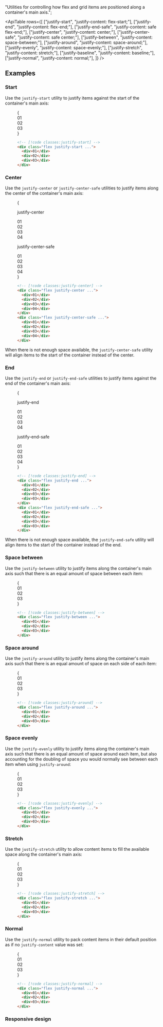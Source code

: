 
  "Utilities for controlling how flex and grid items are positioned along a container's main axis.";

<ApiTable
  rows={[
    ["justify-start", "justify-content: flex-start;"],
    ["justify-end", "justify-content: flex-end;"],
    ["justify-end-safe", "justify-content: safe flex-end;"],
    ["justify-center", "justify-content: center;"],
    ["justify-center-safe", "justify-content: safe center;"],
    ["justify-between", "justify-content: space-between;"],
    ["justify-around", "justify-content: space-around;"],
    ["justify-evenly", "justify-content: space-evenly;"],
    ["justify-stretch", "justify-content: stretch;"],
    ["justify-baseline", "justify-content: baseline;"],
    ["justify-normal", "justify-content: normal;"],
  ]}
/>

## Examples

### Start

Use the `justify-start` utility to justify items against the start of the container's main axis:

<Figure>

<Example>
  {
    <div className="grid grid-cols-1">
      <Stripes border className="col-start-1 row-start-1 rounded-lg" />
      <div className="col-start-1 row-start-1 flex justify-start space-x-4 rounded-lg font-mono text-sm leading-6 font-bold text-white">
        <div className="flex size-14 shrink-0 items-center justify-center rounded-lg bg-fuchsia-500">01</div>
        <div className="flex size-14 shrink-0 items-center justify-center rounded-lg bg-fuchsia-500">02</div>
        <div className="flex size-14 shrink-0 items-center justify-center rounded-lg bg-fuchsia-500">03</div>
      </div>
    </div>
  }
</Example>

```html
<!-- [!code classes:justify-start] -->
<div class="flex justify-start ...">
  <div>01</div>
  <div>02</div>
  <div>03</div>
</div>
```

</Figure>

### Center

Use the `justify-center` or `justify-center-safe` utilities to justify items along the center of the container's main axis:

<Figure hint="Resize the container to see the alignment behavior">

<Example resizable>
  {
    <div className="grid grid-cols-1 gap-8">
      <div>
        <p className="text-center font-mono text-xs font-medium text-gray-500 dark:text-gray-400">justify-center</p>
        <div className="mt-4 grid grid-cols-1">
          <Stripes border className="col-start-1 row-start-1 rounded-lg" />
          <div className="col-start-1 row-start-1 flex justify-center space-x-4 overflow-hidden rounded-lg font-mono text-sm leading-6 font-bold text-white">
            <div className="flex size-14 shrink-0 items-center justify-center rounded-lg bg-blue-500">01</div>
            <div className="flex size-14 shrink-0 items-center justify-center rounded-lg bg-blue-500">02</div>
            <div className="flex size-14 shrink-0 items-center justify-center rounded-lg bg-blue-500">03</div>
            <div className="flex size-14 shrink-0 items-center justify-center rounded-lg bg-blue-500">04</div>
          </div>
        </div>
      </div>
      <div>
        <p className="text-center font-mono text-xs font-medium text-gray-500 dark:text-gray-400">
          justify-center-safe
        </p>
        <div className="mt-4 grid grid-cols-1">
          <Stripes border className="col-start-1 row-start-1 rounded-lg" />
          <div className="col-start-1 row-start-1 flex justify-center-safe space-x-4 overflow-hidden rounded-lg font-mono text-sm leading-6 font-bold text-white">
            <div className="flex size-14 shrink-0 items-center justify-center rounded-lg bg-indigo-500">01</div>
            <div className="flex size-14 shrink-0 items-center justify-center rounded-lg bg-indigo-500">02</div>
            <div className="flex size-14 shrink-0 items-center justify-center rounded-lg bg-indigo-500">03</div>
            <div className="flex size-14 shrink-0 items-center justify-center rounded-lg bg-indigo-500">04</div>
          </div>
        </div>
      </div>
    </div>
  }
</Example>

```html
<!-- [!code classes:justify-center] -->
<div class="flex justify-center ...">
  <div>01</div>
  <div>02</div>
  <div>03</div>
  <div>04</div>
</div>
<div class="flex justify-center-safe ...">
  <div>01</div>
  <div>02</div>
  <div>03</div>
  <div>04</div>
</div>
```

</Figure>

When there is not enough space available, the `justify-center-safe` utility will align items to the start of the container instead of the center.

### End

Use the `justify-end` or `justify-end-safe` utilities to justify items against the end of the container's main axis:

<Figure hint="Resize the container to see the alignment behavior">

<Example resizable>
  {
    <div className="grid grid-cols-1 gap-8">
      <div>
        <p className="text-center font-mono text-xs font-medium text-gray-500 dark:text-gray-400">justify-end</p>
        <div className="mt-4 grid grid-cols-1">
          <Stripes border className="col-start-1 row-start-1 rounded-lg" />
          <div className="col-start-1 row-start-1 flex justify-end space-x-4 overflow-hidden rounded-lg font-mono text-sm leading-6 font-bold text-white">
            <div className="flex size-14 shrink-0 items-center justify-center rounded-lg bg-pink-500">01</div>
            <div className="flex size-14 shrink-0 items-center justify-center rounded-lg bg-pink-500">02</div>
            <div className="flex size-14 shrink-0 items-center justify-center rounded-lg bg-pink-500">03</div>
            <div className="flex size-14 shrink-0 items-center justify-center rounded-lg bg-pink-500">04</div>
          </div>
        </div>
      </div>
      <div>
        <p className="text-center font-mono text-xs font-medium text-gray-500 dark:text-gray-400">justify-end-safe</p>
        <div className="mt-4 grid grid-cols-1">
          <Stripes border className="col-start-1 row-start-1 rounded-lg" />
          <div className="col-start-1 row-start-1 flex justify-end-safe space-x-4 overflow-hidden rounded-lg font-mono text-sm leading-6 font-bold text-white">
            <div className="flex size-14 shrink-0 items-center justify-center rounded-lg bg-fuchsia-500">01</div>
            <div className="flex size-14 shrink-0 items-center justify-center rounded-lg bg-fuchsia-500">02</div>
            <div className="flex size-14 shrink-0 items-center justify-center rounded-lg bg-fuchsia-500">03</div>
            <div className="flex size-14 shrink-0 items-center justify-center rounded-lg bg-fuchsia-500">04</div>
          </div>
        </div>
      </div>
    </div>
  }
</Example>

```html
<!-- [!code classes:justify-end] -->
<div class="flex justify-end ...">
  <div>01</div>
  <div>02</div>
  <div>03</div>
  <div>03</div>
</div>
<div class="flex justify-end-safe ...">
  <div>01</div>
  <div>02</div>
  <div>03</div>
  <div>03</div>
</div>
```

</Figure>

When there is not enough space available, the `justify-end-safe` utility will align items to the start of the container instead of the end.

### Space between

Use the `justify-between` utility to justify items along the container's main axis such that there is an equal amount of space between each item:

<Figure>

<Example>
  {
    <div className="grid grid-cols-1">
      <Stripes border className="col-start-1 row-start-1 rounded-lg" />
      <div className="col-start-1 row-start-1 flex justify-between space-x-4 rounded-lg font-mono text-sm leading-6 font-bold text-white">
        <div className="flex size-14 shrink-0 items-center justify-center rounded-lg bg-cyan-500">01</div>
        <div className="flex size-14 shrink-0 items-center justify-center rounded-lg bg-cyan-500">02</div>
        <div className="flex size-14 shrink-0 items-center justify-center rounded-lg bg-cyan-500">03</div>
      </div>
    </div>
  }
</Example>

```html
<!-- [!code classes:justify-between] -->
<div class="flex justify-between ...">
  <div>01</div>
  <div>02</div>
  <div>03</div>
</div>
```

</Figure>

### Space around

Use the `justify-around` utility to justify items along the container's main axis such that there is an equal amount of space on each side of each item:

<Figure>

<Example>
  {
    <div className="grid grid-cols-1">
      <Stripes border className="col-start-1 row-start-1 rounded-lg" />
      <div className="col-start-1 row-start-1 flex justify-around space-x-4 rounded-lg font-mono text-sm leading-6 font-bold text-white">
        <div className="flex size-14 shrink-0 items-center justify-center rounded-lg bg-purple-500">01</div>
        <div className="flex size-14 shrink-0 items-center justify-center rounded-lg bg-purple-500">02</div>
        <div className="flex size-14 shrink-0 items-center justify-center rounded-lg bg-purple-500">03</div>
      </div>
    </div>
  }
</Example>

```html
<!-- [!code classes:justify-around] -->
<div class="flex justify-around ...">
  <div>01</div>
  <div>02</div>
  <div>03</div>
</div>
```

</Figure>

### Space evenly

Use the `justify-evenly` utility to justify items along the container's main axis such that there is an equal amount of space around each item, but also accounting for the doubling of space you would normally see between each item when using `justify-around`:

<Figure>

<Example>
  {
    <div className="grid grid-cols-1">
      <Stripes border className="col-start-1 row-start-1 rounded-lg" />
      <div className="col-start-1 row-start-1 flex justify-evenly space-x-4 rounded-lg font-mono text-sm leading-6 font-bold text-white">
        <div className="flex size-14 shrink-0 items-center justify-center rounded-lg bg-indigo-500">01</div>
        <div className="flex size-14 shrink-0 items-center justify-center rounded-lg bg-indigo-500">02</div>
        <div className="flex size-14 shrink-0 items-center justify-center rounded-lg bg-indigo-500">03</div>
      </div>
    </div>
  }
</Example>

```html
<!-- [!code classes:justify-evenly] -->
<div class="flex justify-evenly ...">
  <div>01</div>
  <div>02</div>
  <div>03</div>
</div>
```

</Figure>

### Stretch

Use the `justify-stretch` utility to allow content items to fill the available space along the container's main axis:

<Figure>

<Example>
  {
    <div className="grid grid-cols-1">
      <Stripes border className="col-start-1 row-start-1 rounded-lg" />
      <div className="col-start-1 row-start-1 grid grid-flow-col justify-stretch gap-4 rounded-lg font-mono text-sm leading-6 font-bold text-white">
        <div className="flex h-14 items-center justify-center rounded-lg bg-fuchsia-500">01</div>
        <div className="flex h-14 items-center justify-center rounded-lg bg-fuchsia-500">02</div>
        <div className="flex h-14 items-center justify-center rounded-lg bg-fuchsia-500">03</div>
      </div>
    </div>
  }
</Example>

```html
<!-- [!code classes:justify-stretch] -->
<div class="flex justify-stretch ...">
  <div>01</div>
  <div>02</div>
  <div>03</div>
</div>
```

</Figure>

### Normal

Use the `justify-normal` utility to pack content items in their default position as if no `justify-content` value was set:

<Figure>

<Example>
  {
    <div className="grid grid-cols-1">
      <Stripes border className="col-start-1 row-start-1 rounded-lg" />
      <div className="col-start-1 row-start-1 flex justify-normal space-x-4 rounded-lg font-mono text-sm leading-6 font-bold text-white">
        <div className="flex size-14 shrink-0 items-center justify-center rounded-lg bg-blue-500">01</div>
        <div className="flex size-14 shrink-0 items-center justify-center rounded-lg bg-blue-500">02</div>
        <div className="flex size-14 shrink-0 items-center justify-center rounded-lg bg-blue-500">03</div>
      </div>
    </div>
  }
</Example>

```html
<!-- [!code classes:justify-normal] -->
<div class="flex justify-normal ...">
  <div>01</div>
  <div>02</div>
  <div>03</div>
</div>
```

</Figure>

### Responsive design

<ResponsiveDesign property="justify-content" defaultClass="flex justify-start" featuredClass="justify-between" />

